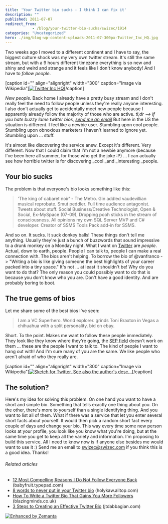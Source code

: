 ```yaml
---
title: 'Your Twitter bio sucks - I think I can fix it'
description: ""
published: 2011-07-07
redirect_from: 
            - /blog/your-twitter-bio-sucks/swizec/1914
categories: "Uncategorized"
hero: ./img/blog-wp-content-uploads-2011-07-300px-Twitter_Inc_HQ.jpg
---
```

Two weeks ago I moved to a different continent and I have to say, the biggest culture shock was my very own twitter stream. It&#x27;s still the same stream, but with a 9 hours different timezone everything is so new and shiny and weird and strange and it feels like I don&#x27;t know anybody! And I have to _follow people_.

\[caption id=&quot;&quot; align=&quot;alignright&quot; width=&quot;300&quot; caption=&quot;Image via Wikipedia&quot;][![Twitter Inc HQ](./img/blog-wp-content-uploads-2011-07-300px-Twitter_Inc_HQ.jpg "Twitter Inc HQ")](http://commons.wikipedia.org/wiki/File:Twitter_Inc_HQ.jpg)\[/caption]

_New people._ Back home I already have a pretty busy stream and I don&#x27;t really feel the need to follow people unless they&#x27;re really anyone interesting. I also don&#x27;t actually get to accidentally meet new people because I apparently already follow the majority of those who are active. _tl;dr --&gt; if you hate buzzy lame twitter bios, [send me an email](<mailto:swizec@swizec.com?subject=long bios suck!>)_ But here in the US the situation is different. I feel like a newbie user. Stumbling upon cool people. Stumbling upon obnoxious marketers I haven&#x27;t learned to ignore yet. Stumbling upon ... stuff. 

<!--more-->

It&#x27;s almost like discovering the service anew. Except it&#x27;s different. Very different. Now that I could claim that I&#x27;m not a newbie anymore (because I&#x27;ve been here all summer, for those who get the joke :P) ... I can actually see how horrible twitter is for discovering _cool _and _interesting _people.

## Your bio sucks

The problem is that everyone&#x27;s bio looks something like this:

> &#x27;The king of cabaret noir&#x27; - The Metro. Gin addled vaudevillian musical reprobate. Smut peddler. Full time audience antagonist. Tweets about stuff. Social Business/Creative Technologist, Open &amp; Social, Ex-MySpace (07-09), Dropping pooh sticks in the stream of consciousness. All opinions my own SQL Server MVP and C# developer. Creator of SSMS Tools Pack add-in for SSMS.

And so on. It sucks. It suck donkey balls! These things don&#x27;t tell me anything. Usually they&#x27;re just a bunch of buzzwords that sound impressive to a drunk monkey on a Monday night. What I want on [Twitter](http://twitter.com "Twitter") are _people_. Actual, down to earth, people. People I can talk to, people I can make a real connection with. The bios aren&#x27;t helping. To borrow the bio of @vanfranco -&gt; &quot;Writing a bio is like giving someone the best highlights of your career packed into a tiny space.&quot; It&#x27;s not ... at least it shouldn&#x27;t be! Why do you want to do that? The only reason you could possibly want to do that is because you don&#x27;t know who you are. Don&#x27;t have a good identity. And are probably boring to boot.

## The true gems of bios

Let me share some of the best bios I&#x27;ve seen:

> I am a VC Superhero. World explorer. grinds Toni Braxton in Vegas a chihuahua with a split personality. bid on ebay.

Short. To the point. Makes me want to follow these people immediately. They look like they know where they&#x27;re going, the [SEP field](http://en.wikipedia.org/wiki/Somebody_Else%27s_Problem "Somebody Else&#x27;s Problem") doesn&#x27;t work on them ... these are the people I want to talk to. The kind of people I want to hang out with! And I&#x27;m sure many of you are the same. We like people who aren&#x27;t afraid of who they really are.

\[caption id=&quot;&quot; align=&quot;alignright&quot; width=&quot;300&quot; caption=&quot;Image via Wikipedia&quot;][![Sketch for Twitter. See also the author&#x27;s desc...](./img/blog-wp-content-uploads-2011-07-300px-Twttr_sketch-Dorsey-2006.jpg "Sketch for Twitter. See also the author&#x27;s desc...")](http://commons.wikipedia.org/wiki/File:Twttr_sketch-Dorsey-2006.jpg)\[/caption]

## The solution?

Here&#x27;s my idea for solving this problem. On one hand you want to have a short and simple bio. Something that tells exactly one thing about you. On the other, there&#x27;s more to yourself than a single identifying thing. And you want to list all of them. What if there was a service that let you enter several short facts about yourself. It would then pick a random short fact every couple of days and change your bio. This way every time some new person looks at your profile, you look like you know what you&#x27;re doing, but at the same time you get to keep all the variety and information. I&#x27;m proposing to build this service. All I need to know now is if anyone else besides me would want to use it :) Send me an email to [swizec@swizec.com](<mailto:swizec@swizec.com?subject=long bios suck!>) if you think this is a good idea. Thanks!

###### Related articles

- [12 Most Compelling Reasons I Do Not Follow Everyone Back](http://babyfruit.typepad.com/mediagirl/2011/07/12-most-compelling-reasons-i-do-not-follow-everyone-back.html) (babyfruit.typepad.com)
- [8 words to never put in your Twitter bio](http://holykaw.alltop.com/8-words-to-never-put-in-your-twitter-bio) (holykaw.alltop.com)
- [How To Write a Twitter Bio That Gains You More Followers](http://blazingminds.co.uk/write-twitter-bio-gains-followers/) (blazingminds.co.uk)
- [3 Steps to Creating an Effective Twitter Bio](http://jtdabbagian.com/2011/05/3-steps-to-creating-an-effective-twitter-bio/) (jtdabbagian.com)

[![Enhanced by Zemanta](http://img.zemanta.com/zemified_e.png?x-id=54bca522-1101-4c1a-8d21-245d006ac73c)](http://www.zemanta.com/ "Enhanced by Zemanta")